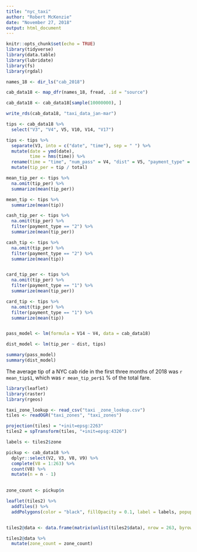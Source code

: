 ```yaml
---
title: "nyc_taxi"
author: "Robert McKenzie"
date: "November 27, 2018"
output: html_document
---
```


```r
knitr::opts_chunk$set(echo = TRUE)
library(tidyverse)
library(data.table)
library(lubridate)
library(fs)
library(rgdal)

names_18 <- dir_ls("cab_2018")

cab_data18 <- map_dfr(names_18, fread, .id = "source")

cab_data18 <- cab_data18[sample(10000000), ]

write_rds(cab_data18, "taxi_data_jan-mar")

tips <- cab_data18 %>%
  select("V3", "V4", V5, V10, V14, "V17")

tips <- tips %>%
  separate(V3, into = c("date", "time"), sep = " ") %>%
  mutate(date = ymd(date),
         time = hms(time)) %>%
  rename(time = "time", "num_pass" = V4, "dist" = V5, "payment_type" = V10, "tip" = V14, "total" = V17) %>%
  mutate(tip_per = tip / total) 

mean_tip_per <- tips %>%
  na.omit(tip_per) %>%
  summarize(mean(tip_per)) 

mean_tip <- tips %>%
  summarize(mean(tip))

cash_tip_per <- tips %>%
  na.omit(tip_per) %>%
  filter(payment_type == "2") %>%
  summarize(mean(tip_per)) 

cash_tip <- tips %>%
  na.omit(tip_per) %>%
  filter(payment_type == "2") %>%
  summarize(mean(tip)) 


card_tip_per <- tips %>%
  na.omit(tip_per) %>%
  filter(payment_type == "1") %>%
  summarize(mean(tip_per))

card_tip <- tips %>%
  na.omit(tip_per) %>%
  filter(payment_type == "1") %>%
  summarize(mean(tip)) 


pass_model <- lm(formula = V14 ~ V4, data = cab_data18)

dist_model <- lm(tip_per ~ dist, tips)

summary(pass_model)
summary(dist_model)

```

The average tip of a NYC cab ride in the first three months of 2018 was `r mean_tip$1`, which was `r mean_tip_per$1` % of the total fare.



```r

library(leaflet)
library(raster)
library(rgeos)

taxi_zone_lookup <- read_csv("taxi _zone_lookup.csv")
tiles <- readOGR("taxi_zones", "taxi_zones")

projection(tiles) = "+init=epsg:2263"
tiles2 = spTransform(tiles, "+init=epsg:4326")

labels <- tiles2$zone

pickup <- cab_data18 %>%
  dplyr::select(V2, V3, V8, V9) %>%
  complete(V8 = 1:263) %>%
  count(V8) %>%
  mutate(n = n - 1)
  

zone_count <- pickup$n

leaflet(tiles2) %>% 
  addTiles() %>% 
  addPolygons(color = "black", fillOpacity = 0.1, label = labels, popup = zone_count) 


tiles2@data <- data.frame(matrix(unlist(tiles2$data), nrow = 263, byrow = T), stringsAsFactors = FALSE)

tiles2@data %>%
  mutate(zone_count = zone_count)
```

